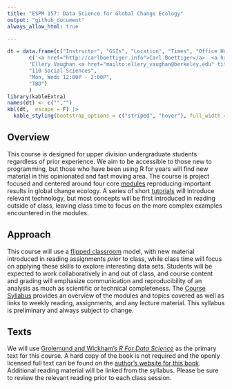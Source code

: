 ```yaml
---
title: "ESPM 157: Data Science for Global Change Ecology"
output: "github_document"
always_allow_html: true

---
```



```r
dt = data.frame(c("Instructor", "GSIs", "Location", "Times", "Office Hours"), 
       c('<a href="http://carlboettiger.info">Carl Boettiger</a>  <a href="mailto:cboettig@berkeley.edu" title="email"><i class="fa fa-envelope"></i></a> <a href="https://github.com/cboettig" title="GitHub"><i class="fa fa-github"></i></a>',
       'Ellery Vaughan <a href="mailto:ellery_vaughan@berkeley.edu" title="email"><i class="fa fa-envelope"></i></a>',
       "110 Social Sciences", 
       "Mon, Weds 12:00P - 2:00P",
       "TBD")
       )
library(kableExtra)
names(dt) <- c("","")
kbl(dt,  escape = F) |>
  kable_styling(bootstrap_options = c("striped", "hover"), full_width = FALSE, position="center")
```



## Overview

This course is designed for upper division undergraduate students regardless of prior experience. We aim to be accessible to those new to programming, but those who have been using R for years will find new material in this opinionated and fast moving area.  The course is project focused and centered around four core [modules](/modules) reproducing important results in global change ecology.  A series of short [tutorials](/tutorials) will introduce relevant technology, but most concepts will be first introduced in reading outside of class, leaving class time to focus on the more complex examples encountered in the modules.  

## Approach

This course will use a [flipped classroom](https://en.wikipedia.org/wiki/Flipped_classroom) model, with new material
introduced in reading assignments *prior* to class, while class time will
focus on applying these skills to explore interesting data sets.
Students will be expected to work collaboratively
in and out of class, and course content and grading will emphasize
communication and reproducibility of an analysis as much as scientific
or technical completeness.  The [Course Syllabus](/syllabus/)
provides an overview of the modules and topics covered as well as links
to weekly reading, assignments, and any lecture material.  This syllabus
is preliminary and always subject to change.

## Texts

We will use [Grolemund and Wickham's *R For Data Science*](http://amzn.to/2aHLAQ1) 
as the primary text for this course. A hard copy of the book is not
required and the openly licensed full text can be found on the [author's website for this book](http://r4ds.had.co.nz/). Additional reading material will be linked
from the syllabus.  Please be sure to review the relevant reading prior to
each class session.  
